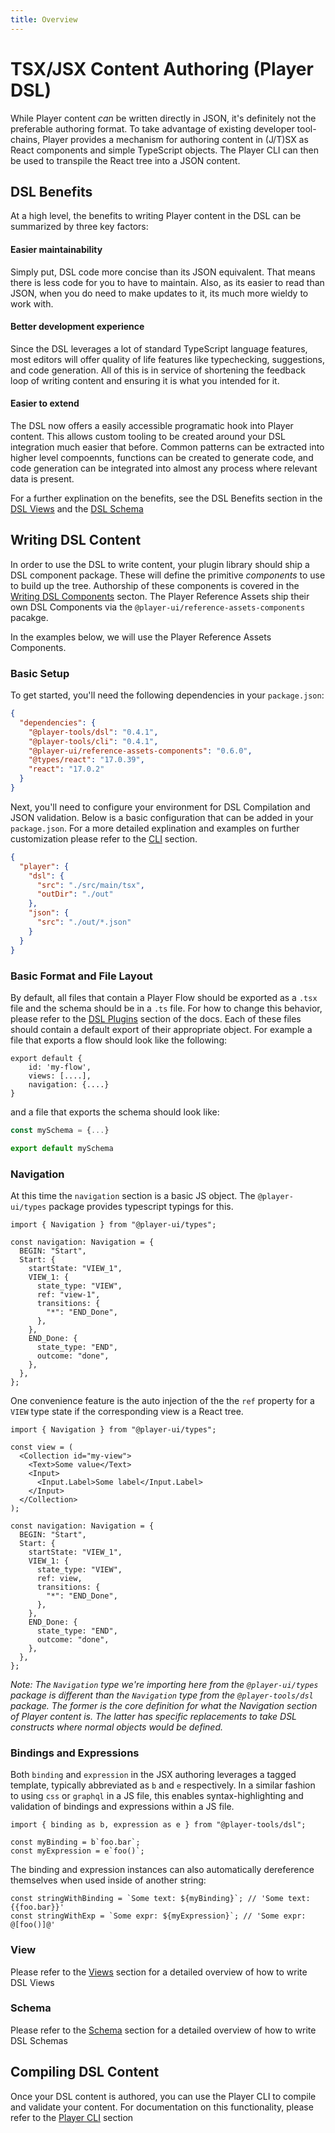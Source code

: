 ```yaml
---
title: Overview
---
```


# TSX/JSX Content Authoring (Player DSL)

While Player content _can_ be written directly in JSON, it's definitely not the preferable authoring format. To take advantage of existing developer tool-chains, Player provides a mechanism for authoring content in (J/T)SX as React components and simple TypeScript objects. The Player CLI can then be used to transpile the React tree into a JSON content.

## DSL Benefits

At a high level, the benefits to writing Player content in the DSL can be summarized by three key factors:

#### Easier maintainability

Simply put, DSL code more concise than its JSON equivalent. That means there is less code for you to have to maintain. Also, as its easier to read than JSON, when you do need to make updates to it, its much more wieldy to work with.

#### Better development experience

Since the DSL leverages a lot of standard TypeScript language features, most editors will offer quality of life features like typechecking, suggestions, and code generation. All of this is in service of shortening the feedback loop of writing content and ensuring it is what you intended for it.

#### Easier to extend

The DSL now offers a easily accessible programatic hook into Player content. This allows custom tooling to be created around your DSL integration much easier that before. Common patterns can be extracted into higher level compoennts, functions can be created to generate code, and code generation can be integrated into almost any process where relevant data is present.

For a further explination on the benefits, see the DSL Benefits section in the [DSL Views](./views.mdx#dsl-benefits-in-views) and the [DSL Schema](./schema.mdx#dsl-benefit-in-schema)

## Writing DSL Content

In order to use the DSL to write content, your plugin library should ship a DSL component package. These will define the primitive _components_ to use to build up the tree. Authorship of these components is covered in the [Writing DSL Components](../assets/dsl) secton. The Player Reference Assets ship their own DSL Components via the `@player-ui/reference-assets-components` pacakge.

In the examples below, we will use the Player Reference Assets Components.

### Basic Setup

To get started, you'll need the following dependencies in your `package.json`:

```json
{
  "dependencies": {
    "@player-tools/dsl": "0.4.1",
    "@player-tools/cli": "0.4.1",
    "@player-ui/reference-assets-components": "0.6.0",
    "@types/react": "17.0.39",
    "react": "17.0.2"
  }
}
```

Next, you'll need to configure your environment for DSL Compilation and JSON validation. Below is a basic configuration that can be added in your `package.json`. For a more detailed explination and examples on further customization please refer to the [CLI](../capabilities/cli) section.

```json
{
  "player": {
    "dsl": {
      "src": "./src/main/tsx",
      "outDir": "./out"
    },
    "json": {
      "src": "./out/*.json"
    }
  }
}
```

### Basic Format and File Layout

By default, all files that contain a Player Flow should be exported as a `.tsx` file and the schema should be in a `.ts` file. For how to change this behavior, please refer to the [DSL Plugins](./plugins) section of the docs. Each of these files should contain a default export of their appropriate object. For example a file that exports a flow should look like the following:

```tsx
export default {
    id: 'my-flow',
    views: [....],
    navigation: {....}
}
```

and a file that exports the schema should look like:

```typescript
const mySchema = {...}

export default mySchema

```

### Navigation

At this time the `navigation` section is a basic JS object. The `@player-ui/types` package provides typescript typings for this.

```tsx
import { Navigation } from "@player-ui/types";

const navigation: Navigation = {
  BEGIN: "Start",
  Start: {
    startState: "VIEW_1",
    VIEW_1: {
      state_type: "VIEW",
      ref: "view-1",
      transitions: {
        "*": "END_Done",
      },
    },
    END_Done: {
      state_type: "END",
      outcome: "done",
    },
  },
};
```

One convenience feature is the auto injection of the the `ref` property for a `VIEW` type state if the corresponding view is a React tree.

```tsx
import { Navigation } from "@player-ui/types";

const view = (
  <Collection id="my-view">
    <Text>Some value</Text>
    <Input>
      <Input.Label>Some label</Input.Label>
    </Input>
  </Collection>
);

const navigation: Navigation = {
  BEGIN: "Start",
  Start: {
    startState: "VIEW_1",
    VIEW_1: {
      state_type: "VIEW",
      ref: view,
      transitions: {
        "*": "END_Done",
      },
    },
    END_Done: {
      state_type: "END",
      outcome: "done",
    },
  },
};
```

_Note: The `Navigation` type we're importing here from the `@player-ui/types` package is different than the `Navigation` type from the `@player-tools/dsl` package. The former is the core definition for what the Navigation section of Player content is. The latter has specific replacements to take DSL constructs where normal objects would be defined._

### Bindings and Expressions

Both `binding` and `expression` in the JSX authoring leverages a tagged template, typically abbreviated as `b` and `e` respectively. In a similar fashion to using `css` or `graphql` in a JS file, this enables syntax-highlighting and validation of bindings and expressions within a JS file.

```tsx
import { binding as b, expression as e } from "@player-tools/dsl";

const myBinding = b`foo.bar`;
const myExpression = e`foo()`;
```

The binding and expression instances can also automatically dereference themselves when used inside of another string:

```tsx
const stringWithBinding = `Some text: ${myBinding}`; // 'Some text: {{foo.bar}}'
const stringWithExp = `Some expr: ${myExpression}`; // 'Some expr: @[foo()]@'
```

### View

Please refer to the [Views](./views) section for a detailed overview of how to write DSL Views

### Schema

Please refer to the [Schema](./schema) section for a detailed overview of how to write DSL Schemas

## Compiling DSL Content

Once your DSL content is authored, you can use the Player CLI to compile and validate your content. For documentation on this functionality, please refer to the [Player CLI](../capabilities/cli) section
